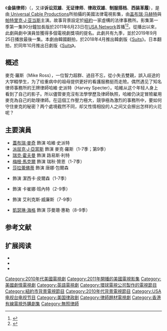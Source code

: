 {{noteTA
|G1=Show
|G2=TV
|1=zh-hk:基貝爾·麥治;zh-cn:盖布瑞·马赫特;zh-tw:蓋布瑞·麥奇;
|2=zh-hk:柏德烈;zh-tw:派屈克;zh-cn:帕特里克;
|3=zh-tw:瑞克·霍夫曼;zh-cn:里克·霍夫曼;zh-hk:域克·荷夫曼;
|4=zh-cn:梅格汉·马克尔;zh-tw:梅根·馬克爾;zh-hk:美瑾·瑪歌;
}}
{{Infobox television
| show_name            = 金装律师
| original_name        = ''Suits''
| image                = 
| caption              =
| show_name_2          = 
| genre                = 法律戲劇
| format               = 
| creator              = [[艾伦·科尔仕|艾伦·科尔仕]]
| developer            = 
| writer               = 
| director             = 
| creative_director    = 
| starring             = [[盖布瑞·马赫特|盖布瑞·马赫特]]<br/>[[帕特里克·J·亚当斯|帕特里克·J·亚当斯]]<br/>[[里克·霍夫曼|里克·霍夫曼]]<br />[[萨塞克斯公爵夫人梅根|梅格汉·马克尔]]<br/>[[Sarah_Rafferty|Sarah Rafferty]]<br />[[Gina_Torres|Gina Torres]]
| narrated             = 
| theme_music_composer = 
| opentheme            = [[Ima_Robot|Ima Robot]]的“Greenback Boogie”
| endtheme             = 
| composer             = [[Christopher_Tyng|Christopher Tyng]]
| country              = [[美國|美國]]
| language             = [[英語|英語]]
| num_seasons          = 9
| num_episodes         = 134
| list_episodes        = List of Suits episodes
| executive_producer   = [[Doug_Liman|Doug Liman]]<br>[[David_Bartis|David Bartis]]
| producer             = Gene Klein
| editor               = 
| location             = 
| cinematography       = 
| camera               = 
| runtime              = 42 分鐘
| company              = [[Universal_Media_Studios|Universal Cable Productions]]<br/>Hypnotic Films & Television
| distributor          = 
| channel              = [[USA_Network|USA Network]]
| picture_format       = 
| audio_format         = 
| first_run            = 
| first_aired          = {{Start date|2011|6|23}}<ref name=SuitsSeriesPremiere/>
| last_aired           = {{End date|2019|9|25}}
| followed_by          = 
| related              = [[Suits_(韓國電視劇)|Suits]]（韓國版）<br>Suits（日本版）
| website              = 
| website_title        = 
| production_website   = 
| 台灣名稱             = 無照律師
| 港澳名稱             = 無照律師（[[Diva_(電視網)|DIVA]]）<br>金裝律師（[[Netflix|Netflix]]、[[ViuTVsix|ViuTVsix]]）<br>流氓律師（[[BLUE_ANT_Entertainment|BLUE ANT Entertainment]]）
| 中国大陆名称         = 诉讼双雄（[[中國中央電視台|CCTV]]第一剧场）
| 新加坡名稱           = 金装律师
| 馬來西亞名稱         = 金装律师

}}

《'''金装律师'''》（{{lang-en|''Suits''}}，又译'''诉讼双雄'''、'''无证律师'''、'''律政双雄'''、'''制服搭档'''、'''西装革履'''），是由[[ Universal_Cable_Productions| Universal Cable Productions]]所拍攝的美國法律電視影集，由[[盖布瑞·马赫特|盖布瑞·马赫特]]與[[帕特里克·J·亚当斯|帕特里克·J·亚当斯]]主演。故事背景設定於[[紐約|紐約]]一家虛構的法律事務所。影集第一季第一集90分鐘加長版於2011年6月23日在[[USA_Network|USA Network]]首播<ref name=SuitsSeriesPremiere>{{cite web|title=Exclusive: More USA Summer Premieres: "Burn Notice," "Suits" on Thursday, June 23; "Royal Pains," "Necessary Roughness" on Wednesday, June 29|url=http://www.thefutoncritic.com/news/2011/04/08/exclusive-more-usa-summer-premieres-burn-notice-suits-on-thursday-june-23-royal-pains-necessary-roughness-on-wednesday-june-29-379314/9215/|work=The Futon Critic|accessdate=April 8, 2011|archive-date=2012-09-03|archive-url=https://www.webcitation.org/6AOwnn5Yf?url=http://www.thefutoncritic.com/news/2011/04/08/exclusive-more-usa-summer-premieres-burn-notice-suits-on-thursday-june-23-royal-pains-necessary-roughness-on-wednesday-june-29-379314/9215/|dead-url=no}}</ref><ref>{{Cite web|url=http://www.variety.com/article/VR1118030519?refcatid=4027|title=USA expands slate with two new series|date=January 19, 2011|last=Levine|first=Stuart|work=[[Variety_(magazine)|Variety]]|archiveurl=https://www.webcitation.org/5vwKkuPHG?url=http://www.variety.com/article/VR1118030519?refcatid=4027|archivedate=2011-01-23|accessdate=February 12, 2011|deadurl=yes}}</ref>。從播出以來，此劇與劇中演員皆獲得多個電視劇獎項的提名。此劇共有九季，並於2019年9月25日播放最後一集。本劇由韓國翻拍，於2018年4月推出韓劇版《[[Suits_(韓國電視劇)|Suits]]》。日本翻拍，於同年10月推出日劇版《[[金装律师_(日本电视剧)|Suits]]》。

==概述==
麥克·羅斯（Mike Ross），一位智力超群、過目不忘，從小失去雙親，誤入歧途的大学輟學生，为了给重病中的祖母提供更好的看護服務挺而走險。偶然遇见了知名律师事務所的王牌律師哈維·史派特（Harvey Specter）。哈維从这个年轻人身上看到了自己的影子。所以儘管麥克沒有法學學歷及律師執照，哈維仍決定冒險雇用麥克為自己的助理律師。在這個工作壓力極大，競爭極為激烈的事務所中，要如何守住麥克的秘密？两个處境截然不同，却又性情相投的人之间又会擦出怎样的火花呢？

== 主要演員 ==
*[[盖布瑞·马赫特|蓋布瑞·麥奇]] 飾演 哈維·史派特
*[[派屈克·J·亞當斯|派屈克·J·亞當斯]] 飾演 麥克·羅斯（1-7季；第9季）
*[[瑞克·霍夫曼|瑞克·霍夫曼]] 飾演 路易斯·利特
*[[梅根·馬克爾|梅根·馬克爾]] 飾演 瑞秋·贊恩（1-7季）
*[[莎拉蕾佛蒂|莎拉蕾佛蒂]] 飾演 唐娜·包爾森
*{{link-en|吉娜·托利斯|Gina Torres}} 飾演 潔西卡·皮爾森（1-7季）
*{{link-en|阿曼達·舒爾|Amanda Schull}} 飾演 卡崔娜·班內特（2-9季）
*{{link-en|杜·希爾|Dulé Hill}} 飾演 艾利克斯·威廉斯（7-9季）
*[[凱瑟琳·海格|凱瑟琳·海格]] 飾演 莎曼珊·惠勒（8-9季）

== 参考文献 ==
{{Reflist|2}}

== 扩展阅读 ==
* {{Official website|http://www.usanetwork.com/series/suits/ }}
* {{IMDb title|1632701|Suits}}
* {{netflix title|70195800}}

{{USA電視台電視節目}}

{{DEFAULTSORT:Suits (American TV series)}}
[[Category:2010年代美國電視劇|Category:2010年代美國電視劇]]
[[Category:2011年開播的美國電視影集|Category:2011年開播的美國電視影集]]
[[Category:美國劇情電視劇|Category:美國劇情電視劇]]
[[Category:英語電視劇|Category:英語電視劇]]
[[Category:環球電視公司製作的電視節目|Category:環球電視公司製作的電視節目]]
[[Category:紐約市背景電視節目|Category:紐約市背景電視節目]]
[[Category:2010年代背景電視節目|Category:2010年代背景電視節目]]
[[Category:USA电视台电视节目|Category:USA电视台电视节目]]
[[Category:美国律政剧|Category:美国律政剧]]
[[Category:律師題材電視劇|Category:律師題材電視劇]]
[[Category:香港有線電視外購劇集|Category:香港有線電視外購劇集]]
[[Category:無照律師|Category:無照律師]]